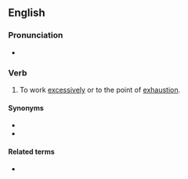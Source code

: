 ==English==

===Pronunciation===
* {{audio|en|En-au-work one's tail off.ogg|Audio (AU)}}

===Verb===
{{en-verb|head=[[work]] (one's) [[tail]] [[off]]|works one's tail off|working one's tail off|worked one's tail off}}

# {{lb|en|slang}} To work [[excessively]] or to the point of [[exhaustion]].

====Synonyms====
* {{l|en|work one's arse off}}
* {{l|en|work one's butt off}}

====Related terms====
* {{l|en|work someone's tail off}}